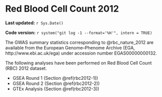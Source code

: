# Red Blood Cell Count 2012

**Last updated:** `r Sys.Date()`

**Code version:** `r system("git log -1 --format='%H'", intern = TRUE)`

The GWAS summary statistics corresponding to @rbc_nature_2012 are available from the European Genome–Phenome Archive (EGA, http://www.ebi.ac.uk/ega) under accession number EGAS00000000132.

The following analyses have been performed on Red Blood Cell Count (RBC) 2012 dataset.

- GSEA Round 1 (Section \@ref(rbc2012-1))
- GSEA Round 2 (Section \@ref(rbc2012-2))
- GTEx Analysis (Section \@ref(rbc2012-3))